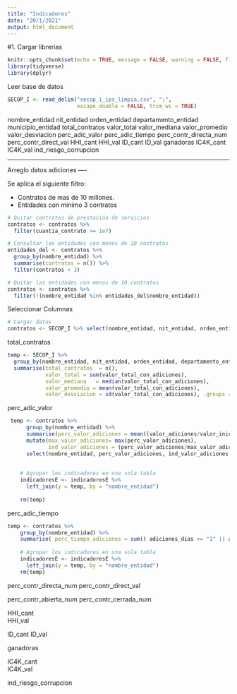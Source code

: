 ```yaml
---
title: "Indicadores"
date: "20/1/2021"
output: html_document
---
```

#1. Cargar librerias
```r
knitr::opts_chunk$set(echo = TRUE, message = FALSE, warning = FALSE, fig.align = "center")
library(tidyverse)
library(dplyr)

```

Leer base de datos
```r
SECOP_I <- read_delim("secop_i_ips_limpia.csv", ";", 
                      escape_double = FALSE, trim_ws = TRUE)
```
nombre_entidad	nit_entidad	orden_entidad	departamento_entidad	municipio_entidad
total_contratos	valor_total	valor_mediana	valor_promedio	valor_desviacion	perc_adic_valor	perc_adic_tiempo	perc_contr_directa_num	perc_contr_direct_val	HHI_cant	HHI_val	ID_cant	ID_val	ganadoras	IC4K_cant	IC4K_val	ind_riesgo_corrupcion


***********
Arreglo datos adiciones ----

Se aplica el siguiente filtro:

- Contratos de mas de 10 millones.
- Entidades con mínimo 3 contratos

```r
# Quitar contratos de prestación de servicios
contratos <- contratos %>% 
  filter(cuantia_contrato >= 1e7)

# Consultar las entidades con menos de 10 contratos 
entidades_del <- contratos %>% 
  group_by(nombre_entidad) %>% 
  summarise(contratos = n()) %>% 
  filter(contratos < 3)

# Quitar las entidades con menos de 10 contratos
contratos <- contratos %>% 
  filter(!(nombre_entidad %in% entidades_del$nombre_entidad))
```

Seleccionar Columnas
```r
# Cargar datos
contratos <- SECOP_I %>% select(nombre_entidad, nit_entidad, orden_entidad, departamento_entidad, municipio_entidad) %>% distinct()

```

total_contratos	
```r
temp <- SECOP_I %>%
  group_by(nombre_entidad, nit_entidad, orden_entidad, departamento_entidad, municipio_entidad) %>% 
  summarise(total_contratos	 = n(), 
            valor_total = sum(valor_total_con_adiciones), 
            valor_mediana	= median(valor_total_con_adiciones),
            valor_promedio = mean(valor_total_con_adiciones),
            valor_desviacion = sd(valor_total_con_adiciones), .groups = 'drop', na.rm=TRUE)

```


perc_adic_valor	
```r
 temp <- contratos %>%
      group_by(nombre_entidad) %>%
      summarise(perc_valor_adiciones = mean((valor_adiciones/valor_inicial),na.rm = TRUE) * 100) %>% 
      mutate(max_valor_adiciones= max(perc_valor_adiciones),
             ind_valor_adiciones = (perc_valor_adiciones/max_valor_adiciones)*100) %>% 
      select(nombre_entidad, perc_valor_adiciones, ind_valor_adiciones )
    
        
    # Agrupar los indicadores en una sola tabla
    indicadoresE <- indicadoresE %>% 
      left_join(y = temp, by = "nombre_entidad")
    
    rm(temp)
```


perc_adic_tiempo
```r
temp <- contratos %>%
    group_by(nombre_entidad) %>%
    summarise( perc_tiempo_adiciones = sum(( adiciones_dias >= "1" || adiciones_dias >= "1")/n(),na.rm = TRUE)*100)
          
    # Agrupar los indicadores en una sola tabla
    indicadoresE <- indicadoresE %>% 
      left_join(y = temp, by = "nombre_entidad")
    rm(temp)
```


perc_contr_directa_num
perc_contr_direct_val	

perc_contr_abierta_num
perc_contr_cerrada_num


HHI_cant	
HHI_val	

ID_cant
ID_val

ganadoras	

IC4K_cant	
IC4K_val	

ind_riesgo_corrupcion





